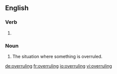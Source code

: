 ==English==

===Verb===
{{head|en}}

# {{present participle of|overrule|lang=en}}

===Noun===
{{en-noun}}

# The situation where something is overruled.

[[de:overruling]]
[[fr:overruling]]
[[io:overruling]]
[[vi:overruling]]